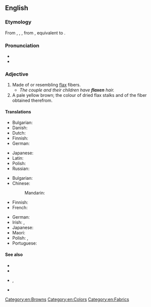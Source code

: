 ==English==

===Etymology===
From {{inh|en|enm|flaxen}}, {{m|enm|flexon}}, {{m|enm|flexin}}, from {{inh|en|ang|fleaxen|t=of flax; flaxen}}, equivalent to {{af|en|flax|-en|t2=made of}}.

===Pronunciation===
* {{IPA|en|/ˈflæk.sən/}}
* {{rhymes|en|æksən}}

===Adjective===
{{head|en|adjective}}

# Made of or resembling [[flax]] fibers.
#* ''The couple and their children have '''flaxen''' hair.''
# A pale yellow brown; the colour of dried flax stalks and of the fiber obtained therefrom.
#: {{color panel|C2B280}}

====Translations====
{{trans-top|material}}
* Bulgarian: {{t+|bg|ленен|sc=Cyrl}}
* Danish: {{t|da|hørfarvet}}
* Dutch: {{t+|nl|vlassen}}
* Finnish: {{t|fi|pellavainen}}
* German: {{t+|de|flachsen}}
{{trans-mid}}
* Japanese: {{t|ja|亜麻製|tr=あませいの, amasei no|alt=亜麻製の}}
* Latin: {{t|la|līneus}}
* Polish: {{t+|pl|lniany|m}}
* Russian: {{t+|ru|льняно́й}}
{{trans-bottom}}

{{trans-top|color}}
* Bulgarian: {{t+|bg|светложълт|sc=Cyrl}}
* Chinese:
*: Mandarin: {{t|cmn|亚麻色|sc=Hani}}
* Finnish: {{t|fi|[[pellavan]] [[värinen]]}}
* French: {{t|fr|de lin}}
{{trans-mid}}
* German: {{t+|de|flachsfarben}}
* Irish: {{t|ga|buíbhán}}, {{t|ga|fionn}} {{qualifier|of hair}}
* Japanese: {{t|ja|亜麻色|tr=あまいろの, amairo no|alt=亜麻色の}}
* Maori: {{t|mi|kōrito}} {{qualifier|of hair}}
* Polish: {{t+|pl|lniany|m}}, {{t+|pl|jasnobrązowy|m}}
* Portuguese: {{t|pt|cor de linho|f}}
{{trans-bottom}}

====See also====
* {{l|en|blond}}
* {{l|en|linen}}
* {{l|en|tow}}, {{l|en|towhead}}
* {{l|en|Appendix:Colors}}

[[Category:en:Browns]]
[[Category:en:Colors]]
[[Category:en:Fabrics]]
